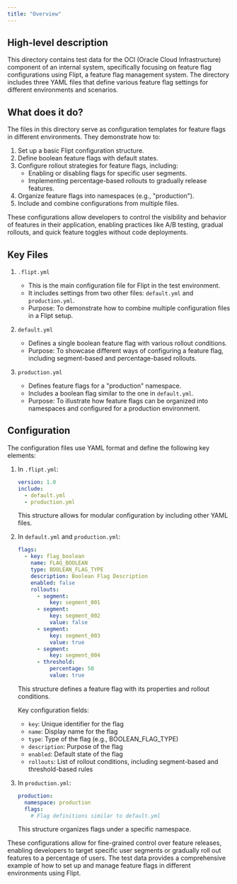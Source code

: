 ```yaml
---
title: "Overview"
---
```


## High-level description
This directory contains test data for the OCI (Oracle Cloud Infrastructure) component of an internal system, specifically focusing on feature flag configurations using Flipt, a feature flag management system. The directory includes three YAML files that define various feature flag settings for different environments and scenarios.

## What does it do?
The files in this directory serve as configuration templates for feature flags in different environments. They demonstrate how to:

1. Set up a basic Flipt configuration structure.
2. Define boolean feature flags with default states.
3. Configure rollout strategies for feature flags, including:
   - Enabling or disabling flags for specific user segments.
   - Implementing percentage-based rollouts to gradually release features.
4. Organize feature flags into namespaces (e.g., "production").
5. Include and combine configurations from multiple files.

These configurations allow developers to control the visibility and behavior of features in their application, enabling practices like A/B testing, gradual rollouts, and quick feature toggles without code deployments.

## Key Files

1. `.flipt.yml`
   - This is the main configuration file for Flipt in the test environment.
   - It includes settings from two other files: `default.yml` and `production.yml`.
   - Purpose: To demonstrate how to combine multiple configuration files in a Flipt setup.

2. `default.yml`
   - Defines a single boolean feature flag with various rollout conditions.
   - Purpose: To showcase different ways of configuring a feature flag, including segment-based and percentage-based rollouts.

3. `production.yml`
   - Defines feature flags for a "production" namespace.
   - Includes a boolean flag similar to the one in `default.yml`.
   - Purpose: To illustrate how feature flags can be organized into namespaces and configured for a production environment.

## Configuration

The configuration files use YAML format and define the following key elements:

1. In `.flipt.yml`:
   ```yaml
   version: 1.0
   include:
     - default.yml
     - production.yml
   ```
   This structure allows for modular configuration by including other YAML files.

2. In `default.yml` and `production.yml`:
   ```yaml
   flags:
     - key: flag_boolean
       name: FLAG_BOOLEAN
       type: BOOLEAN_FLAG_TYPE
       description: Boolean Flag Description
       enabled: false
       rollouts:
         - segment:
             key: segment_001
         - segment:
             key: segment_002
             value: false
         - segment:
             key: segment_003
             value: true
         - segment:
             key: segment_004
         - threshold:
             percentage: 50
             value: true
   ```
   This structure defines a feature flag with its properties and rollout conditions.

   Key configuration fields:
   - `key`: Unique identifier for the flag
   - `name`: Display name for the flag
   - `type`: Type of the flag (e.g., BOOLEAN_FLAG_TYPE)
   - `description`: Purpose of the flag
   - `enabled`: Default state of the flag
   - `rollouts`: List of rollout conditions, including segment-based and threshold-based rules

3. In `production.yml`:
   ```yaml
   production:
     namespace: production
     flags:
       # Flag definitions similar to default.yml
   ```
   This structure organizes flags under a specific namespace.

These configurations allow for fine-grained control over feature releases, enabling developers to target specific user segments or gradually roll out features to a percentage of users. The test data provides a comprehensive example of how to set up and manage feature flags in different environments using Flipt.